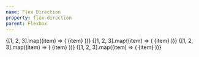 ```yaml
---
name: Flex Direction
property: flex-direction
parent: Flexbox
---
```



<Grid minWidth="175px">
  <InfoBox pattern="flex-row" color="teal">
    <Box className="flex flex-row bg-teal-200 p-1 rounded">
      {[1, 2, 3].map((item) => (
        <Box
          key={`flex-row-${item}`}
          className="text-sm bold flex items-center justify-center bg-teal-500 rounded-sm text-teal-100 h-8 w-8 m-1"
        >
          {item}
        </Box>
      ))}
    </Box>
  </InfoBox>
  <InfoBox pattern="flex-row-reverse" color="teal">
    <Box className="flex flex-row-reverse bg-teal-200 p-1 rounded">
      {[1, 2, 3].map((item) => (
        <Box
          key={`flex-row-reverse-${item}`}
          className="text-sm bold flex items-center justify-center bg-teal-500 rounded-sm text-teal-100 h-8 w-8 m-1"
        >
          {item}
        </Box>
      ))}
    </Box>
  </InfoBox>
  <InfoBox pattern="flex-col" color="teal">
    <Box className="flex flex-col bg-teal-200 p-1 rounded">
      {[1, 2, 3].map((item) => (
        <Box
          key={`flex-col-${item}`}
          className="text-sm bold flex items-center justify-center bg-teal-500 rounded-sm text-teal-100 h-8 w-auto m-1"
        >
          {item}
        </Box>
      ))}
    </Box>
  </InfoBox>
  <InfoBox pattern="flex-col-reverse" color="teal">
    <Box className="flex flex-col-reverse bg-teal-200 p-1 rounded">
      {[1, 2, 3].map((item) => (
        <Box
          key={`flex-col-reverse-${item}`}
          className="text-sm bold flex items-center justify-center bg-teal-500 rounded-sm text-teal-100 h-8 w-auto m-1"
        >
          {item}
        </Box>
      ))}
    </Box>
  </InfoBox>
</Grid>

